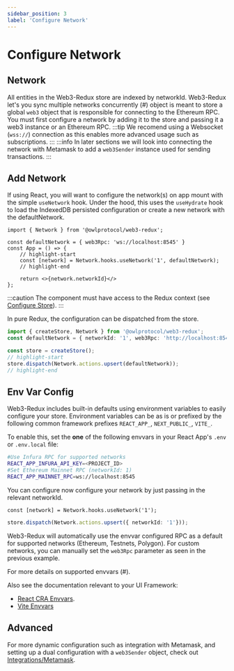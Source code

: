 ```yaml
---
sidebar_position: 3
label: 'Configure Network'
---
```



# Configure Network

## Network

All entities in the Web3-Redux store are indexed by networkId. Web3-Redux let's you sync multiple networks concurrently (#) object is meant to store a global `web3` object that is responsible for connecting to the Ethereum RPC. You must first configure a network by adding it to the store and passing it a web3 instance or an Ethereum RPC.
:::tip
We recomend using a Websocket (`wss://`) connection as this enables more advanced usage such as subscriptions.
:::
:::info
In later sections we will look into connecting the network with Metamask to add a `web3Sender` instance used for sending transactions.
:::
## Add Network


<Tabs groupId="framework">
<TabItem value="react" label="React">

If using React, you will want to configure the network(s) on app mount with the simple `useNetwork` hook. Under the hood, this uses the `useHydrate` hook to load the IndexedDB persisted configuration or create a new network with the defaultNetwork.

```tsx  title="src/App.tsx" showLineNumbers
import { Network } from '@owlprotocol/web3-redux';

const defaultNetwork = { web3Rpc: 'ws://localhost:8545' }
const App = () => {
    // highlight-start
    const [network] = Network.hooks.useNetwork('1', defaultNetwork);
    // highlight-end

    return <>{network.networkId}</>
};
```

:::caution
The component must have access to the Redux context (see [Configure Store](./2_add_store.mdx)).
:::

</TabItem>
<TabItem value="redux" label="Redux">

In pure Redux, the configuration can be dispatched from the store.


```typescript title="src/createNetwork.ts" showLineNumbers
import { createStore, Network } from '@owlprotocol/web3-redux';
const defaultNetwork = { networkId: '1', web3Rpc: 'http://localhost:8545' };

const store = createStore();
// highlight-start
store.dispatch(Network.actions.upsert(defaultNetwork));
// highlight-end
```

</TabItem>
</Tabs>


## Env Var Config
Web3-Redux includes built-in defaults using environment variables to easily configure your store. Environment variables can be as is or prefixed by the following common framework prefixes `REACT_APP_`, `NEXT_PUBLIC_`, `VITE_`.

To enable this, set the **one** of the following envvars in your React App's `.env` or `.env.local` file:

```bash title=".env"
#Use Infura RPC for supported networks
REACT_APP_INFURA_API_KEY=<PROJECT_ID>
#Set Ethereum Mainnet RPC (networkId: 1)
REACT_APP_MAINNET_RPC=ws://localhost:8545
```

You can configure now configure your network by just passing in the relevant networkId.
<Tabs groupId="framework">
<TabItem value="react" label="React">

```tsx  title="src/App.tsx"
const [network] = Network.hooks.useNetwork('1');
```

</TabItem>
<TabItem value="redux" label="Redux">

```typescript title="src/createNetwork.ts"
store.dispatch(Network.actions.upsert({ networkId: '1'}));
```

</TabItem>
</Tabs>

Web3-Redux will automatically use the envvar configured RPC as a default for supported networks (Ethereum, Testnets, Polygon). For custom networks, you can manually set the `web3Rpc` parameter as seen in the previous example.

For more details on supported envvars (#).

Also see the documentation relevant to your UI Framework:
* [React CRA Envvars](https://create-react-app.dev/docs/adding-custom-environment-variables/).
* [Vite Envvars](https://vitejs.dev/guide/env-and-mode.html)

## Advanced

For more dynamic configuration such as integration with Metamask, and setting up a dual configuration with a `web3Sender` object, check out [Integrations/Metamask](../web3-redux-integrations/metamask.md).
